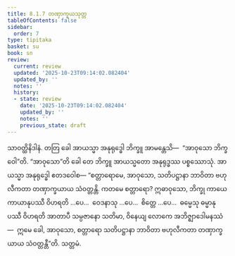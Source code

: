 ```yaml
---
title: 8.1.7 တဏှာက္ခယသုတ္တ
tableOfContents: false
sidebar:
  order: 7
type: tipitaka
basket: su
book: sn
review:
  current: review
  updated: '2025-10-23T09:14:02.082404'
  updated_by: ''
  notes: ''
  history:
  - state: review
    date: '2025-10-23T09:14:02.082404'
    updated_by: ''
    notes: ''
    previous_state: draft
---
```



<ReviewStatus review={frontmatter.review} showDetails={true} />

<HypothesisAnnotation frontmatter={frontmatter} />

<DynamicBreadcrumb />

<Division number="905" book="sn" e="ch" v="18" p="418">

<Paragraph number="1575" book="sn">
သာဝတ္ထိနိဒါနံ. တတြ ခေါ အာယသ္မာ အနုရုဒ္ဓေါ ဘိက္ခူ အာမန္တေသိ—  “အာဝုသော ဘိက္ခဝေါ”တိ. “အာဝုသော”တိ ခေါ တေ ဘိက္ခူ အာယသ္မတော အနုရုဒ္ဓဿ ပစ္စဿောသုံ. အာယသ္မာ အနုရုဒ္ဓေါ ဧတဒဝေါစ—
</Paragraph>

<Paragraph number="1576" book="sn">
“စတ္တာရောမေ, အာဝုသော, သတိပဋ္ဌာနာ ဘာဝိတာ ဗဟုလီကတာ တဏှာက္ခယာယ သံဝတ္တန္တိ. ကတမေ စတ္တာရော? ဣဓာဝုသော, ဘိက္ခု ကာယေ ကာယာနုပဿီ ဝိဟရတိ …ပေ…  ဝေဒနာသု …ပေ…  စိတ္တေ …ပေ…  ဓမ္မေသု ဓမ္မာနုပဿီ ဝိဟရတိ အာတာပီ သမ္ပဇာနော သတိမာ, ဝိနေယျ လောကေ အဘိဇ္ဈာဒေါမနဿံ—  ဣမေ ခေါ, အာဝုသော, စတ္တာရော သတိပဋ္ဌာနာ ဘာဝိတာ ဗဟုလီကတာ တဏှာက္ခယာယ သံဝတ္တန္တီ”တိ.

</Paragraph>
</Division>

<Paragraph number="1577" type="center" book="sn">
သတ္တမံ.
</Paragraph>